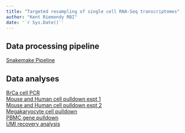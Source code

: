 ```yaml
---
title: "Targeted resampling of single cell RNA-Seq transcriptomes"
author: "Kent Riemondy RBI"
date: '`r Sys.Date()`'
---
```


## Data processing pipeline

[Snakemake Pipeline](../../../pipeline/Snakefile)

## Data analyses

[BrCa cell PCR](../../2018-04-27_pcr_expt/pcr_enrichment.html)   
[Mouse and Human cell pulldown expt 1](../../2018-02-21/lna_pulldown.html)   
[Mouse and Human cell pulldown expt 2](../../2018-05-16_mouse_human/mouse_human_pulldown.html)   
[Megakaryocyte cell pulldown](../../2018-05-15_pbmc/mkcell_pulldown.html)   
[PBMC gene pulldown](../../2018-05-15_pbmc_genes/gene_pulldown.html)   
[UMI recovery analysis](../../2018-05-21_new_old_umis)